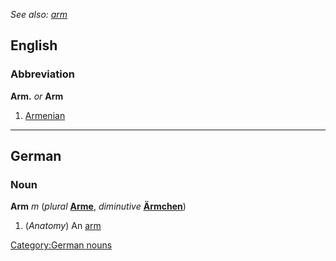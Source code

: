 ''See also: [[arm]]''
==English==

===Abbreviation===
'''Arm.''' ''or'' '''Arm'''

#[[Armenian]]

----

==German==
===Noun===
'''Arm''' ''m'' (''plural'' '''[[Arme]]''', ''diminutive'' '''[[Ärmchen]]''')
#(''Anatomy'') An [[arm]]

[[Category:German nouns]]